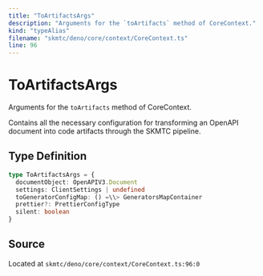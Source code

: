 ```yaml
---
title: "ToArtifactsArgs"
description: "Arguments for the `toArtifacts` method of CoreContext."
kind: "typeAlias"
filename: "skmtc/deno/core/context/CoreContext.ts"
line: 96
---
```


# ToArtifactsArgs

Arguments for the `toArtifacts` method of CoreContext.

Contains all the necessary configuration for transforming an OpenAPI document
into code artifacts through the SKMTC pipeline.

## Type Definition

```typescript
type ToArtifactsArgs = {
  documentObject: OpenAPIV3.Document
  settings: ClientSettings | undefined
  toGeneratorConfigMap: () =\\> GeneratorsMapContainer
  prettier?: PrettierConfigType
  silent: boolean
}
```

## Source

Located at `skmtc/deno/core/context/CoreContext.ts:96:0`
